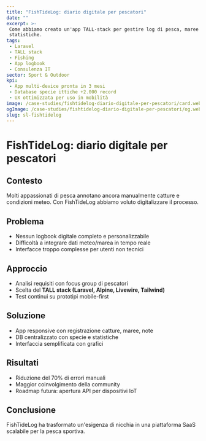 ```yaml
---
title: "FishTideLog: diario digitale per pescatori"
date: ""
excerpt: >-
 Come abbiamo creato un'app TALL-stack per gestire log di pesca, maree e
 statistiche.
tags:
 - Laravel
 - TALL stack
 - Fishing
 - App logbook
 - Consulenza IT
sector: Sport & Outdoor
kpi:
 - App multi-device pronta in 3 mesi
 - Database specie ittiche +2.000 record
 - UX ottimizzata per uso in mobilità
image: /case-studies/fishtidelog-diario-digitale-per-pescatori/card.webp
ogImage: /case-studies/fishtidelog-diario-digitale-per-pescatori/og.webp
slug: sl-fishtidelog
---
```


# FishTideLog: diario digitale per pescatori

## Contesto
Molti appassionati di pesca annotano ancora manualmente catture e condizioni meteo. Con FishTideLog abbiamo voluto digitalizzare il processo.

## Problema
- Nessun logbook digitale completo e personalizzabile 
- Difficoltà a integrare dati meteo/marea in tempo reale 
- Interfacce troppo complesse per utenti non tecnici 

## Approccio
- Analisi requisiti con focus group di pescatori 
- Scelta del **TALL stack (Laravel, Alpine, Livewire, Tailwind)** 
- Test continui su prototipi mobile-first 

## Soluzione
- App responsive con registrazione catture, maree, note 
- DB centralizzato con specie e statistiche 
- Interfaccia semplificata con grafici 

## Risultati
- Riduzione del 70% di errori manuali 
- Maggior coinvolgimento della community 
- Roadmap futura: apertura API per dispositivi IoT 

## Conclusione
FishTideLog ha trasformato un'esigenza di nicchia in una piattaforma SaaS scalabile per la pesca sportiva.
